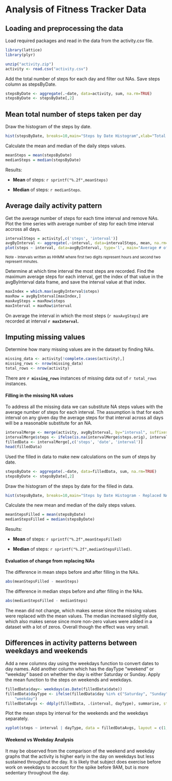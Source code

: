 Analysis of Fitness Tracker Data
================================

Loading and preprocessing the data
----------------------------------

Load required packages and read in the data from the activity.csv file.

```r
library(lattice)
library(plyr)

unzip("activity.zip")
activity <- read.csv("activity.csv")
```

Add the total number of steps for each day and filter out NAs. Save steps column as stepsByDate.

```r
stepsByDate <- aggregate(.~date, data=activity, sum, na.rm=TRUE)
stepsByDate <- stepsByDate[,2]
```

Mean total number of steps taken per day
----------------------------------------

Draw the histogram of the steps by date.

```r
hist(stepsByDate, breaks=10,main="Steps by Date Histogram",xlab="Total Number of Steps by Date",ylab="Frequency",col='orange')
```

Calculate the mean and median of the daily steps values.

```r
meanSteps = mean(stepsByDate)
medianSteps = median(stepsByDate)
```

Results:

* **Mean** of steps: `r sprintf("%.2f",meanSteps)`

* **Median** of steps: `r medianSteps`.

Average daily activity pattern
-------------------------------------------

Get the average number of steps for each time interval and remove NAs.  Plot the time series with average number of step for each time interval accross all days.

```r
intervalSteps = activity[,c('steps', 'interval')]
avgByInterval <- aggregate(.~interval, data=intervalSteps, mean, na.rm=TRUE)
plot(steps ~ interval, data=avgByInterval, type='l', main="Average # of Steps Across All Days by Interval", xlab="Intervals", ylab="Average # of Steps")
```

<sup>Note - Intervals written as HHMM where first two digits represent hours and second two represent minutes.</sup>

Determine at which time interval the most steps are recorded.  Find the maximum average steps for each interval, get the index of that value in the avgByInterval data frame, and save the interval value at that index.

```r
maxIndex = which.max(avgByInterval$steps)
maxRow = avgByInterval[maxIndex,]
maxAvgSteps = maxRow$steps
maxInterval = maxRow$interval
```

On average the interval in which the most steps (`r maxAvgSteps`) are recorded at interval **`r maxInterval`**.

Imputing missing values
-----------------------

Determine how many missing values are in the dataset by finding NAs.

```r
missing_data <- activity[!complete.cases(activity),]
missing_rows <- nrow(missing_data)
total_rows <- nrow(activity)
```

There are **`r missing_rows`** instances of missing data out of `r total_rows` instances. 

#### Filling in the missing NA values

To address all the missing data we can substitute NA steps values with the average number of steps for each interval.  The assumption is that for each interval on any given day the average steps for that interval across all days will be a reasonable substitute for an NA.

```r
intervalMerge <- merge(activity, avgByInterval, by="interval", suffixes=c(".orig", ".avg"))
intervalMerge$steps <- ifelse(is.na(intervalMerge$steps.orig), intervalMerge$steps.avg, intervalMerge$steps.orig)
filledData <- intervalMerge[,c('steps', 'date', 'interval')]
head(filledData)
```

Used the filled in data to make new calculations on the sum of steps by date.

```r
stepsByDate <- aggregate(.~date, data=filledData, sum, na.rm=TRUE)
stepsByDate <- stepsByDate[,2]
```

Draw the histogram of the steps by date for the filled in data.

```r
hist(stepsByDate, breaks=10,main="Steps by Date Histogram - Replaced NAs",xlab="Total Number of Steps by Date",ylab="Frequency",col='red')
```

Calculate the new mean and median of the daily steps values.

```r
meanStepsFilled = mean(stepsByDate)
medianStepsFilled = median(stepsByDate)
```

Results:

* **Mean** of steps: `r sprintf("%.2f",meanStepsFilled)`

* **Median** of steps: `r sprintf("%.2f",medianStepsFilled)`.

#### Evaluation of change from replacing NAs

The difference in mean steps before and after filling in the NAs.
```r
abs(meanStepsFilled - meanSteps) 
```

The difference in median steps before and after filling in the NAs.

```r
abs(medianStepsFilled - medianSteps) 
```

The mean did not change, which makes sense since the missing values were replaced with the mean values. The median increased slightly due, which also makes sense since more non-zero values were added in a dataset with a lot of zeros.  Overall though the effect was very small.

Differences in activity patterns between weekdays and weekends
--------------------------------------------------------------

Add a new columns day using the weekdays function to convert dates to day names.  Add another column which has the dayType "weekend" or "weekday" based on whether the day is either Saturday or Sunday. Apply the mean function to the steps on weekends and weekdays.

```r
filledData$day<- weekdays(as.Date(filledData$date))
filledData$dayType <- ifelse(filledData$day %in% c("Saturday", "Sunday"), "weekend", 
    "weekday")
filledDataAvgs <- ddply(filledData, .(interval, dayType), summarise, steps = mean(steps))
```

Plot the mean steps by interval for the weekends and the weekdays separately.

```r
xyplot(steps ~ interval | dayType, data = filledDataAvgs, layout = c(1, 2), type = "l")
```

#### Weekend vs Weekday Analysis

It may be observed from the comparison of the weekend and weekday graphs that the activity is higher early in the day on weekdays but less sustained throughout the day.  It is likely that subject does exercise before work on weekdays to account for the spike before 9AM, but is more sedentary throughout the day.